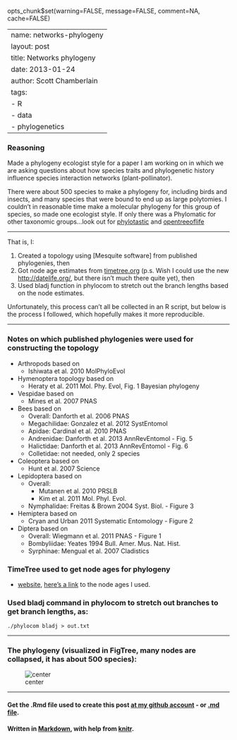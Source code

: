 opts_chunk$set(warning=FALSE, message=FALSE, comment=NA, cache=FALSE)

---
name: networks-phylogeny
layout: post
title: Networks phylogeny
date: 2013-01-24
author: Scott Chamberlain
tags: 
- R
- data
- phylogenetics
---

### Reasoning
Made a phylogeny ecologist style for a paper I am working on in which we are asking questions about how species traits and phylogenetic history influence species interaction networks (plant-pollinator). 

There were about 500 species to make a phylogeny for, including birds and insects, and many species that were bound to end up as large polytomies. I couldn't in reasonable time make a molecular phylogeny for this group of species, so made one ecologist style. If only there was a Phylomatic for other taxonomic groups...look out for [phylotastic](http://phylotastic.org/) and [opentreeoflife](http://opentreeoflife.org/)

***************
That is, I: 

1. Created a topology using [Mesquite software] from published phylogenies, then
2. Got node age estimates from [timetree.org](http://timetree.org/) (p.s. Wish I could use the new [http://datelife.org/](http://datelife.org/), but there isn't much there quite yet), then
3. Used bladj function in phylocom to stretch out the branch lengths based on the node estimates.

Unfortunately, this process can't all be collected in an R script, but below is the process I followed, which hopefully makes it more reproducible.

***************

### Notes on which published phylogenies were used for constructing the topology
+ Arthropods based on 
	+ Ishiwata et al. 2010 MolPhyloEvol
+ Hymenoptera topology based on
	+ Heraty et al. 2011 Mol. Phy. Evol, Fig. 1 Bayesian phylogeny
+ Vespidae based on
	+ Mines et al. 2007 PNAS
+ Bees based on 
	+ Overall: Danforth et al. 2006 PNAS
	+ Megachilidae: Gonzalez et al. 2012 SystEntomol
	+ Apidae: Cardinal et al. 2010 PNAS
	+ Andrenidae: Danforth et al. 2013 AnnRevEntomol - Fig. 5
	+ Halictidae: Danforth et al. 2013 AnnRevEntomol - Fig. 6
	+ Colletidae: not needed, only 2 species
+ Coleoptera based on 
	+ Hunt et al. 2007 Science
+ Lepidoptera based on
	+ Overall: 
		+ Mutanen et al. 2010 PRSLB
		+ Kim et al. 2011 Mol. Phyl. Evol. 
	+ Nymphalidae: Freitas & Brown 2004 Syst. Biol. - Figure 3
+ Hemiptera based on
	+ Cryan and Urban 2011 Systematic Entomology - Figure 2
+ Diptera based on
	+ Overall: Wiegmann et al. 2011 PNAS - Figure 1
	+ Bombyliidae: Yeates 1994 Bull. Amer. Mus. Nat. Hist.
	+ Syrphinae: Mengual et al. 2007 Cladistics

### TimeTree used to get node ages for phylogeny
+ [website](http://timetree.org/), [here's a link]() to the node ages I used.

### Used bladj command in phylocom to stretch out branches to get branch lengths, as:
`./phylocom bladj > out.txt`

***************

### The phylogeny (visualized in FigTree, many nodes are collapsed, it has about 500 species):

![center](https://raw.github.com/SChamberlain/scott/gh-pages/img/phylogeny.png)

*********
#### Get the .Rmd file used to create this post [at my github account](https://github.com/SChamberlain/scott/blob/gh-pages/_drafts/2013-01-24-networks-phylogeny.Rmd) - or [.md file](https://github.com/SChamberlain/scott/blob/gh-pages/_posts/2013-01-24-networks-phylogeny.md).

#### Written in [Markdown](http://daringfireball.net/projects/markdown/), with help from [knitr](http://yihui.name/knitr/).